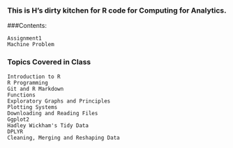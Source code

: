 ### This is H's dirty kitchen for R code for Computing for Analytics. 

###Contents:
```
Assignment1
Machine Problem
```

### Topics Covered in Class
```
Introduction to R
R Programming
Git and R Markdown
Functions
Exploratory Graphs and Principles
Plotting Systems
Downloading and Reading Files
Ggplot2
Hadley Wickham's Tidy Data
DPLYR
Cleaning, Merging and Reshaping Data
```


